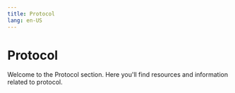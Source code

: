 ```yaml
---
title: Protocol
lang: en-US
---
```



# Protocol

Welcome to the Protocol section. Here you'll find resources and information related to protocol.

<Cards>
  <Card title="Derivation Pipeline" href="/stack/protocol/derivation-pipeline" />
  <Card title="Sequencer Outages" href="/stack/protocol/outages" />
</Cards>
